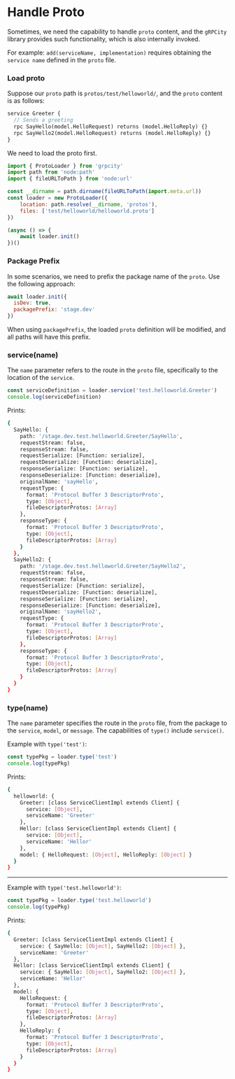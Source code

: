 # Handle Proto

Sometimes, we need the capability to handle `proto` content, and the `gRPCity` library provides such functionality, which is also internally invoked.

For example: `add(serviceName, implementation)` requires obtaining the `service name` defined in the `proto` file.

### Load proto

Suppose our `proto` path is `protos/test/helloworld/`, and the `proto` content is as follows:

```proto filename="protos/test/helloworld/helloworld.proto"
service Greeter {
  // Sends a greeting
  rpc SayHello(model.HelloRequest) returns (model.HelloReply) {}
  rpc SayHello2(model.HelloRequest) returns (model.HelloReply) {}
}
```

We need to load the proto first.

```js
import { ProtoLoader } from 'grpcity'
import path from 'node:path'
import { fileURLToPath } from 'node:url'

const __dirname = path.dirname(fileURLToPath(import.meta.url))
const loader = new ProtoLoader({
    location: path.resolve(__dirname, 'protos'),
    files: ['test/helloworld/helloworld.proto']
})

(async () => {
    await loader.init()
})()
```

### Package Prefix

In some scenarios, we need to prefix the package name of the `proto`. Use the following approach:

```js
await loader.init({
  isDev: true,
  packagePrefix: 'stage.dev'
})
```

When using `packagePrefix`, the loaded `proto` definition will be modified, and all paths will have this prefix.

### service(name)

The `name` parameter refers to the route in the `proto` file, specifically to the location of the `service`.

```js
const serviceDefinition = loader.service('test.helloworld.Greeter')
console.log(serviceDefinition)
```

Prints:

```bash filename="Terminal"
{
  SayHello: {
    path: '/stage.dev.test.helloworld.Greeter/SayHello',
    requestStream: false,
    responseStream: false,
    requestSerialize: [Function: serialize],
    requestDeserialize: [Function: deserialize],
    responseSerialize: [Function: serialize],
    responseDeserialize: [Function: deserialize],
    originalName: 'sayHello',
    requestType: {
      format: 'Protocol Buffer 3 DescriptorProto',
      type: [Object],
      fileDescriptorProtos: [Array]
    },
    responseType: {
      format: 'Protocol Buffer 3 DescriptorProto',
      type: [Object],
      fileDescriptorProtos: [Array]
    }
  },
  SayHello2: {
    path: '/stage.dev.test.helloworld.Greeter/SayHello2',
    requestStream: false,
    responseStream: false,
    requestSerialize: [Function: serialize],
    requestDeserialize: [Function: deserialize],
    responseSerialize: [Function: serialize],
    responseDeserialize: [Function: deserialize],
    originalName: 'sayHello2',
    requestType: {
      format: 'Protocol Buffer 3 DescriptorProto',
      type: [Object],
      fileDescriptorProtos: [Array]
    },
    responseType: {
      format: 'Protocol Buffer 3 DescriptorProto',
      type: [Object],
      fileDescriptorProtos: [Array]
    }
  }
}
```

### type(name)

The `name` parameter specifies the route in the `proto` file, from the package to the `service`, `model`, or `message`. The capabilities of `type()` include `service()`.

Example with `type('test')`:

```js
const typePkg = loader.type('test')
console.log(typePkg)
```

Prints:

```bash filename="Terminal"
{
  helloworld: {
    Greeter: [class ServiceClientImpl extends Client] {
      service: [Object],
      serviceName: 'Greeter'
    },
    Hellor: [class ServiceClientImpl extends Client] {
      service: [Object],
      serviceName: 'Hellor'
    },
    model: { HelloRequest: [Object], HelloReply: [Object] }
  }
}
```

----

Example with `type('test.helloworld')`:

```js
const typePkg = loader.type('test.helloworld')
console.log(typePkg)
```

Prints:

```bash filename="Terminal"
{
  Greeter: [class ServiceClientImpl extends Client] {
    service: { SayHello: [Object], SayHello2: [Object] },
    serviceName: 'Greeter'
  },
  Hellor: [class ServiceClientImpl extends Client] {
    service: { SayHello: [Object], SayHello2: [Object] },
    serviceName: 'Hellor'
  },
  model: {
    HelloRequest: {
      format: 'Protocol Buffer 3 DescriptorProto',
      type: [Object],
      fileDescriptorProtos: [Array]
    },
    HelloReply: {
      format: 'Protocol Buffer 3 DescriptorProto',
      type: [Object],
      fileDescriptorProtos: [Array]
    }
  }
}
```
